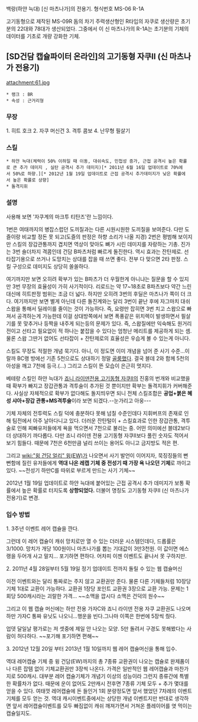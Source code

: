 백랑(하얀 늑대) [신 마츠나가]의 전용기. 형식번호 MS-06 R-1A

고기동형으로 제작된 MS-09R 돔의 차기 주력생산형인 R타입의 자쿠로 생산량은 초기분의 22대와 78대가 생산되었다. 그중에서 이 신 마츠나가의 R-1A는 초기분의 기체의 데이터를 기초로 개량 강화한 기체.

== [SD건담 캡슐파이터 온라인]의 고기동형 자쿠II (신 마츠나가 전용기) ==
attachment:61.jpg

 * 랭크 : BR
 * 속성 : 근거리형

=== 무장 ===
1. 히트 호크
2. 자쿠 머신건
3. 격투 콤보
4. 난무형 필살기

=== 스킬 ===
 * 하얀 늑대(체력이 50% 이하일 때 이동, 대쉬속도, 민첩성 증가, 근접 공격시 높은 확률로 큰 추가 데미지 , 실탄 공격시 추가 데미지)[* 2011년 6월 16일 업데이트로 70%에서 50%로 하향.][* 2012년 1월 19일 업데이트로 근접 공격시 추가데미지가 낮은 확률에서 높은 확률로 상향]
 * 돌격지휘

=== 설명 ===
사용해 보면 '자쿠계의 마크투 티탄즈'란 느낌이다.

1번은 여태까지의 병잡스럽던 도끼질과는 다른 시원시원한 도끼질을 보여준다. 다만 도즐이랑 비교할 정돈 못 되고(도즐의 판정은 하향 소리가 나올 지경) 2번은 평범해 보이지만 스킬의 장갑관통까지 겹치면 역상이 맞아도 뼈가 시린 데미지를 자랑하는 기총. 진가는 3번 숄더차지 격콤인데 건담 B파츠처럼 빠르게 돌진한다. 역시 효과는 잔탄제로. 선타잡기용으로 쓰거나 도망치는 상대를 잡을 때 쓰면 좋다. 전부 다 맞으면 2타 판정. 스킬 구성으로 데미지도 상당히 쏠쏠하다.

여기까지만 보면 오히려 확부가 있는 B파츠가 더 우월한게 아니냐는 질문을 할 수 있지만 3번 무장의 효율성이 가히 사기적이다. 리로드는 약 17~18초로 B파츠보다 약간 느린 대신에 히트판정 범위는 조금 더 넓다. 하지만 오히려 3번의 후딜은 마츠나가 쪽이 더 크다. 여기까지만 보면 별게 아닌데 다른 돌진계와는 달리 3번이 끝난 후에 자그마치 대쉬 스왑을 통해서 딜레이를 줄이는 것이 가능하다. 즉, 요령만 잡히면 3번 치고 스왑으로 빠져서 공격하는게 가능한데 이걸 상대방쪽에서 보면 폭풍같은 위치렉이 발생하면서 필살기를 못 맞추거나 등짝을 내주게 되는등의 문제가 있다. 즉, 스왑질에만 익숙해도 원거리전이고 선타고 필요없이 적 하나는 붙잡을 수 있다는 엄청난 메리트를 제공하게 되는 셈. 물론 스왑 그딴거 없어도 선타잡이 + 잔탄제로의 효율성은 우습게 볼 수 있는게 아니다.

스킬도 무장도 적절한 개념 묵기다. 아니, 이 정도면 이미 개념을 넘어 준 사기 수준...이랄까 BC랭 방에선 기존 5천으로도 상대하기 정말 [[골룸]]했다. 결국 블데 2와 함께 5천의 아성을 깨고 7천에 등극.(...) 그리고 스킬이 뜬 모습이 은근히 멋지다.  

베테랑 스킬인 하얀 늑대가 [[죠니 라이덴전용 고기동형 자쿠II]]의 진홍의 번개와 비교했을 때 확부가 빠지고 장갑관통과 격투술이 추가된 것 뿐이지만 확부는 돌격지휘가 커버해준다. 사실상 자체적으로 확부가 없다해도 돌지띄우면 되니 전체 스킬조합은 '''공업+붉은 혜성 샤아+장갑 관통+MS격투술'''이라 보면 되겠다.--눈가리고 아웅---

기체 자체의 전투력도 스킬 덕에 충분하다 못해 넘칠 수준인데다 지휘버프의 존재로 인해 팀전에서 아주 날아다니고 있다. 더러운 잔탄털이 + 스킬효과로 인한 장갑관통, 격투술로 인해 찌빠유저들에게 욕을 먹으면서 7천으로 불리는 중. 어떤 의미에선 블데2보다 더 상대하기 까다롭다. 다만 죠니 라이덴 전용 고기동형 자쿠II보다 풀린 숫자도 적어서 보기 힘들다. 때문에 7천은 6천만큼 널리 쓰이는 용어도 아니고 금지방도 적은 편.

그리고 [[wiki:"윙 건담 얼리" 윙(EW)]]가 나오면서 사기 발언이 이어지자, 묵징징들의 뻔뻔함에 질린 유저들에게 '''역대 나온 레캡 기체 중 전성기 때 가장 욕 나오던 기체'''로 까이고 있다. ~~전성기 하만C를 따위로 부르게 만드는 사기 기체~~

2012년 1월 19일 업데이트로 하얀 늑대에 붙어있는 근접 공격시 추가 데미지가 보통 확률에서 높은 확률로 터지도록 '''상향되었다.''' 더불어 명칭도 고기동형 자쿠II (신 마츠나가 전용기)로 변경.

=== 입수 방법 ===
1. 3주년 이벤트 레어 캡슐을 깐다. 

그런데 이 레어 캡슐이 캐쉬 망치로만 열 수 있는 더러운 시스템인데다, 드롭률은3/1000. 망치가 개당 100원이니 마츠나가를 뽑는 기대값이 3만3천원. 이 값이면 에스랭을 두어개 사고 말지... 포기하면 편하다. 어차피 이젠 이벤트도 끝나서 못 구하지만.


2. 2011년 4월 28일부터 5월 19일 정기 업데이트 전까지 돌릴 수 있는 웹 캡슐머신

이전 이벤트와는 달리 통짜로는 주지 않고 교환권만 준다. 물론 다른 기체들처럼 10장당 기체 1대로 교환이 가능하다. 교환권 1장당 포인트 교환권 3장으로 교환 가능. 문제는 1회당 500캐시라는 괴랄한 가격... ~~소맥을 깝시다 소맥은 건덕의 원수~~

그리고 이 웹 캡슐 머신에는 하만 전용 가자C와 죠니 라이덴 전용 자쿠 교환권도 나오며 하만 가자C 통짜 유닛도 나오니...행운을 빈다.그나마 이쪽은 한번에 5장씩 줬다.

업뎃 달일날 평가로는 저 셋중에 제일 안 나오는 모양. 5만 돌려서 구경도 못해봤다는 사람이 허다하다. ~~포기해 포기하면 편해~~


3. 2012년 12월 20일 부터 2013년 1월 10일까지 웹 레어 캡슐머신을 통해 입수.

역대 레어캡슐 기체 중 윙 건담(EW)까지의 총 7종류 교환권이 나오는 캡슐로 완제품이나 다른 잡템 없이 기체교환권만 3장씩 나온다. 가격은 일반적인 웹 레어캡슐과 마찬가지로 500캐시. 대부분 레어 캡슐기체가 개념기 이상의 성능이라 그런지 종류간에 특별한 확률차가 없다. 때문에 운이 없어도 2만캐시 전후면 7종류 기체 모두 + 추가 몇대를 얻을 수 있다. 여태껏 레어캡슐에 돈 들인거 1회 분량정도면 앞서 했었던 7차례의 이벤트 기체를 모두 얻는 것. 역대 캐시이벤트중에서는 상당한 개념 이벤트지만 반대로 생각하면 앞서 레어캡슐이벤트를 모두 빠짐없이 캐쉬 깨져가면서 거쳐온 플레이어를 엿 먹이는 캡슐일지도. 
